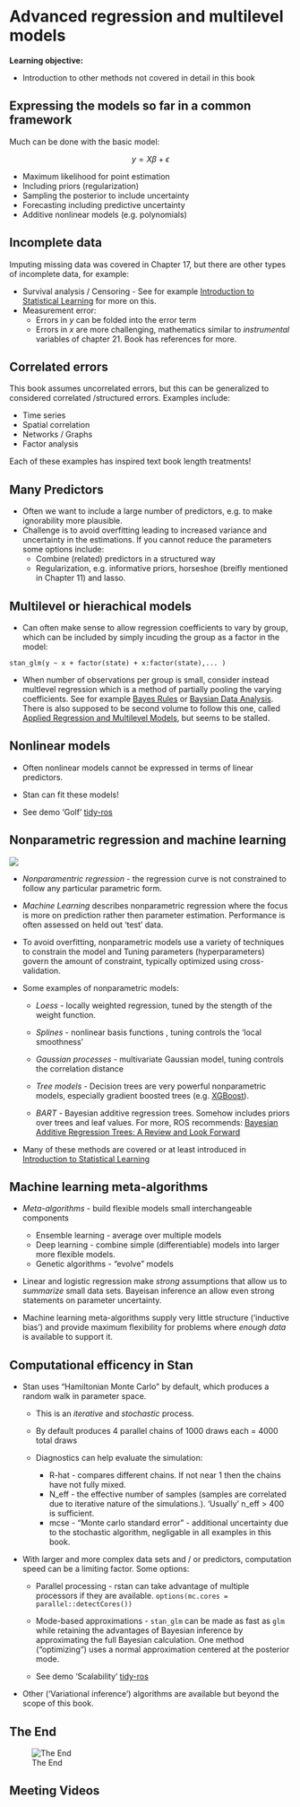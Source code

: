 # Advanced regression and multilevel models

**Learning objective:**

- Introduction to other methods not covered in detail in this book
 
## Expressing the models so far in a common framework

Much can be done with the basic model:

$$
y = X\beta + \epsilon
$$

* Maximum likelihood for point estimation
* Including priors (regularization)
* Sampling the posterior to include uncertainty
* Forecasting including predictive uncertainty
* Additive nonlinear models (e.g. polynomials)

## Incomplete data 

Imputing missing data was covered in Chapter 17, but there are other types of incomplete data, for example:

* Survival analysis / Censoring - See for example [Introduction to Statistical Learning](https://www.statlearning.com/) for more on this.
* Measurement error:
   * Errors in $y$ can be folded into the error term
   * Errors in $x$ are more challenging, mathematics similar to *instrumental* variables of chapter 21.  Book has references for more.
   
## Correlated errors

This book assumes uncorrelated errors, but this can be generalized to considered correlated /structured errors. Examples include:

* Time series
* Spatial correlation
* Networks / Graphs
* Factor analysis

Each of these examples has inspired text book length treatments!

## Many Predictors

* Often we want to include a large number of predictors, e.g. to make ignorability more plausible.
* Challenge is to avoid overfitting leading to increased variance and uncertainty in the estimations. If you cannot reduce the parameters some options include:
   * Combine (related) predictors in a structured way
   * Regularization, e.g. informative priors, horseshoe (breifly mentioned in Chapter 11) and lasso.
   
## Multilevel or hierachical models

* Can often make sense to allow regression coefficients to vary by group, which can be included by simply incuding the group as a factor in the model:

``` 
stan_glm(y ~ x + factor(state) + x:factor(state),... )
```

* When number of observations per group is small, consider instead multlevel regression which is a method of partially pooling the varying coefficients.  See for example [Bayes Rules](https://www.bayesrulesbook.com/) or [Baysian Data Analysis](http://www.stat.columbia.edu/~gelman/book/). There is also supposed to be second volume to follow this one, called [Applied Regression and Multilevel Models](http://www.stat.columbia.edu/~gelman/armm/), but  seems to be stalled.

## Nonlinear models

* Often nonlinear models cannot be expressed in terms of linear predictors. 

* Stan can fit these models!  

* See demo 'Golf' [tidy-ros](https://github.com/behrman/ros)
 
## Nonparametric regression and machine learning

![](images/machine_learn.jpg)

* *Nonparamentric regression* -  the regression curve is not constrained to follow any particular parametric form. 

* *Machine Learning* describes nonparametric regression where the focus is more on prediction rather then parameter estimation. Performance is often assessed on held out 'test' data.

* To avoid overfitting, nonparametric models use a variety of techniques to constrain the model and Tuning parameters (hyperparameters) govern the amount of constraint, typically optimized using cross-validation.

* Some examples of nonparametric models:

   * *Loess* - locally weighted regression, tuned by the stength of the weight function.
   
   * *Splines* - nonlinear basis functions , tuning controls the 'local smoothness'
   
   * *Gaussian processes* - multivariate Gaussian model, tuning controls the correlation distance
   
   * *Tree models* - Decision trees are very powerful nonparametric models, especially gradient boosted trees (e.g. [XGBoost](https://xgboost.readthedocs.io/en/stable/)).
   
   * *BART* - Bayesian additive regression trees. Somehow includes priors over trees and leaf values. For more, ROS recommends: [Bayesian Additive Regression Trees: A Review and Look Forward](https://www.annualreviews.org/doi/abs/10.1146/annurev-statistics-031219-041110)
   
* Many of these methods are covered or at least introduced in [Introduction to Statistical Learning](https://www.statlearning.com/)

## Machine learning meta-algorithms {-}

  * *Meta-algorithms* - build flexible models small interchangeable components
     * Ensemble learning - average over multiple models 
     * Deep learning - combine simple (differentiable) models into larger more flexible models.
     * Genetic algorithms - "evolve" models
   

* Linear and logistic regression make *strong* assumptions that allow us to *summarize* small data sets.  Bayeisan inference an allow even strong statements on parameter uncertainty. 

* Machine learning meta-algorithms supply very little structure ('inductive bias') and provide maximum flexibility for problems where *enough data* is available to support it.
 
## Computational efficency in Stan

* Stan uses "Hamiltonian Monte Carlo" by default, which produces a random walk in parameter space.

   * This is an *iterative* and *stochastic* process. 

   * By default produces 4 parallel chains of 1000 draws each =  4000 total draws 
   
   * Diagnostics can help evaluate the simulation:
      * R-hat - compares different chains. If not near 1 then the chains have not fully mixed.
      * N_eff - the effective number of samples (samples are correlated due to iterative nature of the simulations.).  'Usually' n_eff > 400 is sufficient.
      * mcse - "Monte carlo standard error" - additional uncertainty due to the stochastic algorithm, negligable in all examples in this book.
      
* With larger and more complex data sets and / or predictors, computation speed can be a limiting factor. Some options:
      
  * Parallel processing - rstan can take advantage of multiple processors if they are available. `options(mc.cores = parallel::detectCores())` 

  * Mode-based approximations - `stan_glm` can be made as fast as `glm` while retaining the advantages of Bayesian inference by approximating the full Bayesian calculation. One method ("optimizing") uses a normal approximation centered at the posterior mode.  
  
  * See demo 'Scalability' [tidy-ros](https://github.com/behrman/ros) 
  
 
* Other ('Variational inference') algorithms are available but beyond the scope of this book.


## The End

![The End](images/you-did-it.jpg)



## Meeting Videos

<!--
### Cohort 2

`r knitr::include_url("https://www.youtube.com/embed/URL")`

<details>
<summary> Meeting chat log </summary>

```
LOG
```
</details>
-->
